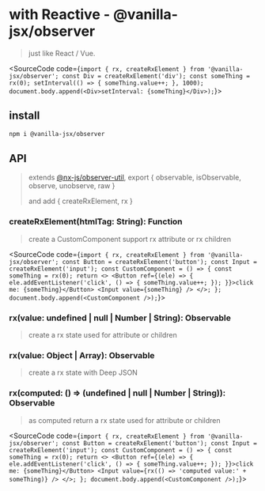 
# with Reactive - @vanilla-jsx/observer

> just like React / Vue.

<SourceCode code={`import { rx, createRxElement } from '@vanilla-jsx/observer';
const Div = createRxElement('div');
const someThing = rx(0);
setInterval(() => {
    someThing.value++;
}, 1000);
document.body.append(<Div>setInterval: {someThing}</Div>);`}></SourceCode>

## install

```bash
npm i @vanilla-jsx/observer
```

## API

> extends [@nx-js/observer-util](https://github.com/nx-js/observer-util), export { observable, isObservable, observe, unobserve, raw }
>
> and add { createRxElement, rx }

### createRxElement(htmlTag: String): Function

> create a CustomComponent support rx attribute or rx children

<SourceCode code={`import { rx, createRxElement } from '@vanilla-jsx/observer';
const Button = createRxElement('button');
const Input = createRxElement('input');
const CustomComponent = () => {
    const someThing = rx(0);
    return <>
        <Button ref={(ele) => {
            ele.addEventListener('click', () => {
                someThing.value++;
            });
        }}>click me: {someThing}</Button>
        <Input value={someThing} />
    </>;
};
document.body.append(<CustomComponent />);`}></SourceCode>

### rx(value: undefined | null | Number | String): Observable

> create a rx state used for attribute or children

### rx(value: Object | Array): Observable

> create a rx state with Deep JSON

### rx(computed: () => (undefined | null | Number | String)): Observable

> as computed return a rx state used for attribute or children

<SourceCode code={`import { rx, createRxElement } from '@vanilla-jsx/observer';
const Button = createRxElement('button');
const Input = createRxElement('input');
const CustomComponent = () => {
    const someThing = rx(0);
    return <>
        <Button ref={(ele) => {
            ele.addEventListener('click', () => {
                someThing.value++;
            });
        }}>click me: {someThing}</Button>
        <Input value={rx(() => 'computed value:' + someThing)} />
    </>;
};
document.body.append(<CustomComponent />);`}></SourceCode>
